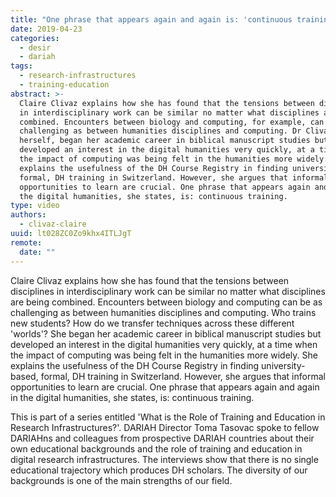 ```yaml
---
title: "One phrase that appears again and again is: 'continuous training'"
date: 2019-04-23
categories:
  - desir
  - dariah
tags:
  - research-infrastructures
  - training-education
abstract: >-
  Claire Clivaz explains how she has found that the tensions between disciplines
  in interdisciplinary work can be similar no matter what disciplines are being
  combined. Encounters between biology and computing, for example, can be as
  challenging as between humanities disciplines and computing. Dr Clivaz,
  herself, began her academic career in biblical manuscript studies but
  developed an interest in the digital humanities very quickly, at a time when
  the impact of computing was being felt in the humanities more widely. She
  explains the usefulness of the DH Course Registry in finding university-based,
  formal, DH training in Switzerland. However, she argues that informal
  opportunities to learn are crucial. One phrase that appears again and again in
  the digital humanities, she states, is: continuous training.
type: video
authors:
  - clivaz-claire
uuid: lt028ZC0Zo9khx4ITLJgT
remote:
  date: ""
---
```


Claire Clivaz explains how she has found that the tensions between disciplines
in interdisciplinary work can be similar no matter what disciplines are being
combined. Encounters between biology and computing can be as challenging as
between humanities disciplines and computing. Who trains new students? How do we
transfer techniques across these different 'worlds'? She began her academic
career in biblical manuscript studies but developed an interest in the digital
humanities very quickly, at a time when the impact of computing was being felt
in the humanities more widely. She explains the usefulness of the DH Course
Registry in finding university-based, formal, DH training in Switzerland.
However, she argues that informal opportunities to learn are crucial. One phrase
that appears again and again in the digital humanities, she states, is:
continuous training.

This is part of a series entitled 'What is the Role of Training and Education in
Research Infrastructures?'. DARIAH Director Toma Tasovac spoke to fellow
DARIAHns and colleagues from prospective DARIAH countries about their own
educational backgrounds and the role of training and education in digital
research infrastructures. The interviews show that there is no single
educational trajectory which produces DH scholars. The diversity of our
backgrounds is one of the main strengths of our field.

<VideoCard
  title="One phrase that appears again and again is: 'continuous training'"
  id="mI1yfjAkwrM"
  image="assets/images/cms/posts/one-phrase-appears-again-and-again-continuous-training/clivaz-training.jpg"
/>
